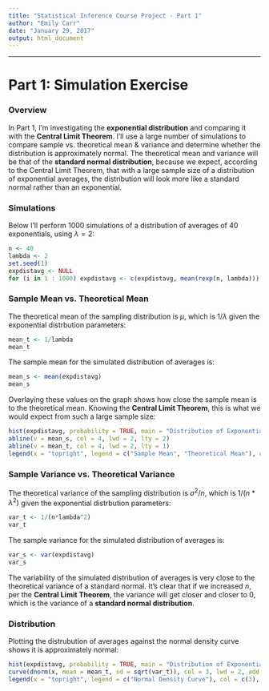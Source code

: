 ```yaml
---
title: "Statistical Inference Course Project - Part 1"
author: "Emily Carr"
date: "January 29, 2017"
output: html_document
---
```

***
# Part 1: Simulation Exercise  
  
### Overview
In Part 1, I'm investigating the **exponential distribution** and comparing it with the **Central Limit Theorem**. I'll use a large number of simulations to compare sample vs. theoretical mean & variance and determine whether the distribution is approximately normal.
The theoretical mean and variance will be that of the **standard normal distribution**, because we expect, according to the Central Limit Theorem, that with a large sample size of a distribution of exponential averages, the distribution will look more like a standard normal rather than an exponential.
  
  
### Simulations
Below I'll perform 1000 simulations of a distribution of averages of 40 exponentials, using $\lambda = 2$:
```r
n <- 40
lambda <- 2
set.seed(1)
expdistavg <- NULL
for (i in 1 : 1000) expdistavg <- c(expdistavg, mean(rexp(n, lambda)))
```
  
  
  
### Sample Mean vs. Theoretical Mean
The theoretical mean of the sampling distribution is $\mu$, which is $1/\lambda$ given the exponential distrbution parameters:
```r
mean_t <- 1/lambda
mean_t
```
The sample mean for the simulated distribution of averages is:
```r
mean_s <- mean(expdistavg)
mean_s
```
Overlaying these values on the graph shows how close the sample mean is to the theoretical mean. Knowing the **Central Limit Theorem**, this is what we would expect from such a large sample size:
```r
hist(expdistavg, probability = TRUE, main = "Distribution of Exponential Averages")
abline(v = mean_s, col = 4, lwd = 2, lty = 2)
abline(v = mean_t, col = 4, lwd = 2, lty = 1)
legend(x = "topright", legend = c("Sample Mean", "Theoretical Mean"), col = c(4, 4), lwd = c(2, 2), lty = c(2, 1), cex = 0.6)
```
  
  
  
### Sample Variance vs. Theoretical Variance
The theoretical variance of the sampling distribution is $\sigma^2/n$, which is $1/(n*\lambda^2)$ given the exponential distrbution parameters:
```r
var_t <- 1/(n*lambda^2)
var_t
```
The sample variance for the simulated distribution of averages is:
```r
var_s <- var(expdistavg)
var_s
```
The variability of the simulated distribution of averages is very close to the theoretical variance of a standard normal. It's clear that if we increased $n$, per the **Central Limit Theorem**, the variance will get closer and closer to 0, which is the variance of a **standard normal distribution**.
  
  
  
### Distribution
Plotting the distrubution of averages against the normal density curve shows it is approximately normal:
```r
hist(expdistavg, probability = TRUE, main = "Distribution of Exponential Averages")
curve(dnorm(x, mean = mean_t, sd = sqrt(var_t)), col = 3, lwd = 2, add = TRUE)
legend(x = "topright", legend = c("Normal Density Curve"), col = c(3), lwd = c(2), lty = c(1), cex = 0.6)
```
